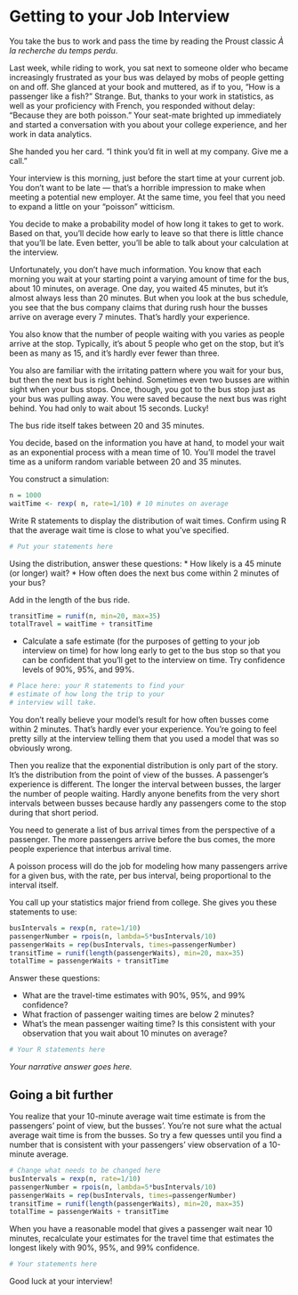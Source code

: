 # Getting to your Job Interview

You take the bus to work and pass the time by reading the Proust classic <span title="Literally: In search of lost time.">*À la recherche du temps perdu*</span>. 

Last week, while riding to work, you sat next to someone older who became increasingly frustrated as your bus was delayed by mobs of people getting on and off.  She glanced at your book and muttered, as if to you, "How is a passenger like a fish?"  Strange.  But, thanks to your work in statistics, as well as your proficiency with French, you responded without delay: "Because they are both <span title="'Fish,' in French. In probability, a classic model for the number of passengers who arrive at a bus stop in an interval of time.">poisson</span>."  Your seat-mate brighted up immediately and started a conversation with you about your college experience, and her work in data analytics.  

She handed you her card.  "I think you'd fit in well at my company.  Give me a call."

Your interview is this morning, just before the start time at your current job.  You don't want to be late --- that's a horrible impression to make when meeting a potential new employer.  At the same time, you feel that you need to expand a little on your "poisson" witticism.

You decide to make a probability model of how long it takes to get to work.  Based on that, you'll decide how early to leave so that there is little chance that you'll be late.  Even better, you'll be able to talk about your calculation at the interview.

Unfortunately, you don't have much information.  You know that each morning you wait at your starting point a varying amount of time for the bus, about 10 minutes, on average.  One day, you waited 45 minutes, but it's almost always less than 20 minutes.  But when you look at the bus schedule, you see that the bus company claims that during rush hour the busses arrive on average every 7 minutes.  That's hardly your experience.

You also know that the number of people waiting with you varies as people arrive at the stop.  Typically, it's about 5 people who get on the stop, but it's been as many as 15, and it's hardly ever fewer than three.

You also are familiar with the irritating pattern where you wait for your bus, but then the next bus is right behind.  Sometimes even two busses are within sight when your bus stops.  Once, though, you got to the bus stop just as your bus was pulling away.  You were saved because the next bus was right behind.  You had only to wait about 15 seconds. Lucky!

The bus ride itself takes between 20 and 35 minutes.

You decide, based on the information you have at hand, to model your wait as an exponential process with a mean time of 10.  You'll model the travel time as a uniform random variable between 20 and 35 minutes.

You construct a simulation:
```r
n = 1000
waitTime <- rexp( n, rate=1/10) # 10 minutes on average
```

Write R statements to display the distribution of wait times.  Confirm using R that the average wait time is close to what you've specified.

```r
# Put your statements here
```

Using the distribution, answer these questions:
* How likely is a 45 minute (or longer) wait?
* How often does the next bus come within 2 minutes of your bus?

Add in the length of the bus ride.

```r
transitTime = runif(n, min=20, max=35)
totalTravel = waitTime + transitTime
```

* Calculate a safe estimate (for the purposes of getting to your job interview on time) for how long early to get to the bus stop so that you can be confident that you'll get to the interview on time.  Try confidence levels of 90%, 95%, and 99%.  

```r
# Place here: your R statements to find your 
# estimate of how long the trip to your 
# interview will take.

```

You don't really believe your model's result for how often busses come within 2 minutes.  That's hardly ever your experience.  You're going to feel pretty silly at the interview telling them that you used a model that was so obviously wrong.

Then you realize that the exponential distribution is only part of the story.  It's the distribution from the point of view of the busses.  A passenger's experience is different.  The longer the interval between busses, the larger the number of people waiting.  Hardly anyone benefits from the very short intervals between busses because hardly any passengers come to the stop during that short period.

You need to generate a list of bus arrival times from the perspective of a passenger.  The more passengers arrive before the bus comes, the more people experience that interbus arrival time.

A poisson process will do the job for modeling how many passengers arrive for a given bus, with the rate, per bus interval, being proportional to the interval itself.

You call up your statistics major friend from college.  She gives you these statements to use:

```r
busIntervals = rexp(n, rate=1/10)
passengerNumber = rpois(n, lambda=5*busIntervals/10) 
passengerWaits = rep(busIntervals, times=passengerNumber)
transitTime = runif(length(passengerWaits), min=20, max=35)
totalTime = passengerWaits + transitTime
```

Answer these questions:

* What are the travel-time estimates with 90%, 95%, and 99% confidence?
* What fraction of passenger waiting times are below 2 minutes?
* What's the mean passenger waiting time?  Is this consistent with your observation that you wait about 10 minutes on average?

```r
# Your R statements here
```

*Your narrative answer goes here.*

## Going a bit further

You realize that your 10-minute average wait time estimate is from the passengers' point of view, but the busses'.  You're not sure what the actual average wait time is from the busses.  So try a few quesses until you find a number that is consistent with your passengers' view observation of a 10-minute average.

```r
# Change what needs to be changed here
busIntervals = rexp(n, rate=1/10)
passengerNumber = rpois(n, lambda=5*busIntervals/10) 
passengerWaits = rep(busIntervals, times=passengerNumber)
transitTime = runif(length(passengerWaits), min=20, max=35)
totalTime = passengerWaits + transitTime
```

When you have a reasonable model that gives a passenger wait near 10 minutes, recalculate your estimates for the travel time that estimates the longest likely with 90%, 95%, and 99% confidence.

```r
# Your statements here

```

Good luck at your interview!
